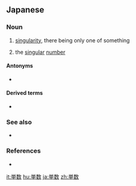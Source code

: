 {{also|单数}}

==Japanese==
{{ja-kanjitab|たん|すう|yomi=o}}

===Noun===
{{ja-noun|たんすう|kyu=單數}}

# [[singularity]], there being only one of something
# {{lb|ja|grammar|sort=たんすう}} the [[singular]] [[number]]

====Antonyms====
* {{ja-r|複数|ふくすう|plural number}}

====Derived terms====
* {{ja-r|単数形|たんすうけい|singular form}}

===See also===
* {{ja-r|単複|たんぷく}}

===References===
* {{R:Meikyo}}

[[it:単数]]
[[hu:単数]]
[[ja:単数]]
[[zh:単数]]
